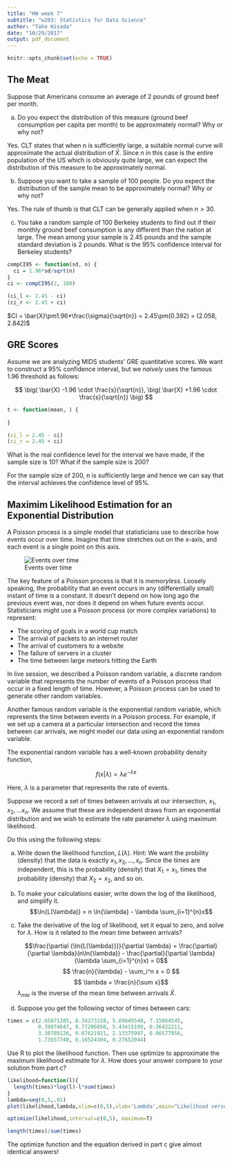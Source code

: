 ```yaml
---
title: "HW week 7"
subtitle: "w203: Statistics for Data Science"
author: "Tako Hisada"
date: "10/29/2017"
output: pdf_document
---
```


```r
knitr::opts_chunk$set(echo = TRUE)
```



## The Meat 

Suppose that Americans consume an average of 2 pounds of ground beef per month.

(a) Do you expect the distribution of this measure (ground beef consumption per capita per month) to be approximately normal? Why or why not?

Yes. CLT states that when n is sufficiently large, a suitable normal curve will approximate the actual distribution of $\bar{X}$. Since $n$ in this case is the entire population of the US which is obviously quite large, we can expect the distribution of this measure to be approximately normal.

(b) Suppose you want to take a sample of 100 people. Do you expect the distribution of the sample mean to be approximately normal? Why or why not?

Yes. The rule of thumb is that CLT can be generally applied when $n > 30$.

(c) You take a random sample of 100 Berkeley students to find out if their monthly ground beef consumption is any different than the nation at large.  The mean among your sample is 2.45 pounds and the sample standard deviation is 2 pounds. What is the 95\% confidence interval for Berkeley students?

```r
compCI95 <- function(sd, n) {
  ci = 1.96*sd/sqrt(n)
}
ci <- compCI95(2, 100)

(ci_l <- 2.45 - ci)
(ci_r <- 2.45 + ci)
```

$CI = \bar{X}\pm1.96*\frac{\sigma}{\sqrt{n}} = 2.45\pm(0.392) = (2.058, 2.842)$

## GRE Scores
Assume we are analyzing MIDS students' GRE quantitative scores. We want to construct a $95\%$ confidence interval, but we *naively* uses the famous 1.96 threshold as follows:

$$ \big( \bar{X} -1.96 \cdot \frac{s}{\sqrt{n}}, \big( \bar{X} +1.96 \cdot \frac{s}{\sqrt{n}} \big) $$

```r
t <- function(mean, ) {
  
}

(ci_l = 2.45 - ci)
(ci_r = 2.45 + ci)
```

What is the real confidence level for the interval we have made, if the sample size is 10?  What if the sample size is 200? 

For the sample size of 200, n is sufficiently large and hence we can say that the interval achieves the confidence level of 95%.

## Maximim Likelihood Estimation for an Exponential Distribution

A Poisson process is a simple model that statisticians use to describe how events occur over time.  Imagine that time stretches out on the x-axis, and each event is a single point on this axis.

![Events over time](poisson.png)

The key feature of a Poisson process is that it is *memoryless*.  Loosely speaking, the probability that an event occurs in any (differentially small) instant of time is a constant.  It doesn't depend on how long ago the previous event was, nor does it depend on when future events occur.  Statisticians might use a Poisson process (or more complex variations) to represent:

- The scoring of goals in a world cup match
- The arrival of packets to an internet router
- The arrival of customers to a website
- The failure of servers in a cluster
- The time between large meteors hitting the Earth

In live session, we described a Poisson random variable, a discrete random variable that represents the number of events of a Poisson process that occur in a fixed length of time.  However, a Poisson process can be used to generate other random variables.

Another famous random variable is the exponential random variable, which represents the time between events in a Poisson process.  For example, if we set up a camera at a particular intersection and record the times between car arrivals, we might model our data using an exponential random variable.

The exponential random variable has a well-known probability density function,

$$ f(x|\lambda) = \lambda e^{-\lambda x} $$

Here, $\lambda$ is a parameter that represents the rate of events.

Suppose we record a set of times between arrivals at our intersection, $x_1, x_2, ... x_n$.  We assume that these are independent draws from an exponential distribution and we wish to estimate the rate parameter $\lambda$ using maximum likelihood.

Do this using the following steps:

a. Write down the likelihood function, $L(\lambda)$.  Hint: We want the probility (density) that the data is exactly $x_1, x_2,...,x_n$.  Since the times are independent, this is the probability (density) that $X_1 = x_1$, times the probability (density) that $X_2 = x_2$, and so on.



b. To make your calculations easier, write down the log of the likelihood, and simplify it.
    $$\ln{L(\lambda)} = n \ln{\lambda} - \lambda \sum_{i=1}^{n}x$$


c. Take the derivative of the log of likelihood, set it equal to zero, and solve for $\lambda$.  How is it related to the mean time between arrivals?

    $$\frac{\partial {\ln{L(\lambda)}}}{\partial \lambda} = \frac{\partial}{\partial \lambda}(n\ln{\lambda}) - \frac{\partial}{\partial \lambda} (\lambda \sum_{i=1}^{n}x) = 0$$
    $$ \frac{n}{\lambda} - \sum_i^n x = 0 $$
    $$ \lambda = \frac{n}{\sum x}$$
    $\lambda_{mle}$ is the inverse of the mean time between arrivals $\bar{X}$.
    

d. Suppose you get the following vector of times between cars:

```r
times = c(2.65871285, 8.34273228, 5.09845548, 7.15064545,
          0.39974647, 0.77206050, 5.43415199, 0.36422211,
          3.30789126, 0.07621921, 2.13375997, 0.06577856,
          1.73557740, 0.16524304, 0.27652044)
```

Use R to plot the likelihood function. Then use optimize to approximate the maximum likelihood estimate for $\lambda$. How does your answer compare to your solution from part c?
```r
likelihood=function(l){
  length(times)*log(l)-l*sum(times)
}
lambda=seq(0,5,.01)
plot(likelihood,lambda,xlim=c(0,5),xlab='Lambda',main="Likelihood versus Lambda")

optimize(likelihood,interval=c(0,5), maximum=T)

length(times)/sum(times)

```

The optimize function and the equation derived in part c give almost identical answers!
